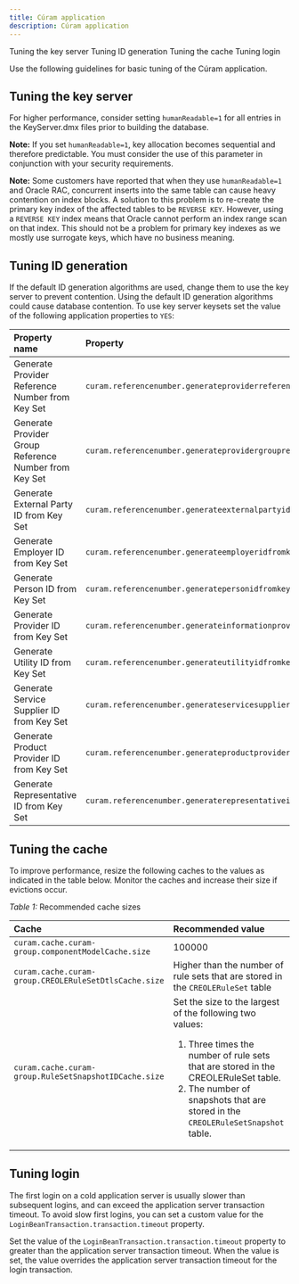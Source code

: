 ```yaml
---
title: Cúram application
description: Cúram application
---
```


<AnchorLinks small>
  <AnchorLink>Tuning the key server</AnchorLink>
  <AnchorLink>Tuning ID generation</AnchorLink>
  <AnchorLink>Tuning the cache</AnchorLink>
  <AnchorLink>Tuning login</AnchorLink>
</AnchorLinks>

Use the following guidelines for basic tuning of the Cúram application.

## Tuning the key server

For higher performance, consider setting `humanReadable=1` for all entries in the KeyServer.dmx files prior to building the database.

<InlineNotification>

**Note:** If you set `humanReadable=1`, key allocation becomes sequential and therefore predictable. You must consider the use of this parameter in conjunction with your security requirements.

</InlineNotification>

<InlineNotification>

**Note:** Some customers have reported that when they use `humanReadable=1` and Oracle RAC, concurrent inserts into
the same table can cause heavy contention on index blocks. A solution to this problem is to re-create the primary
key index of the affected tables to be `REVERSE KEY`. However, using a `REVERSE KEY` index means that Oracle cannot
perform an index range scan on that index. This should not be a problem for primary key indexes as we mostly use
surrogate keys, which have no business meaning.

</InlineNotification>

## Tuning ID generation

If the default ID generation algorithms are used, change them to use the key server to prevent contention.
Using the default ID generation algorithms could cause database contention. To use key server keysets set the value of the following application properties to `YES`:

| Property name  | Property  |
| :------------- | :-------- |
| Generate Provider Reference Number from Key Set | `curam.referencenumber.generateproviderreferencenumberfromkeyset` |
| Generate Provider Group Reference Number from Key Set | `curam.referencenumber.generateprovidergroupreferencenumberfromkeyset` |
| Generate External Party ID from Key Set | `curam.referencenumber.generateexternalpartyidfromkeyset` |
| Generate Employer ID from Key Set | `curam.referencenumber.generateemployeridfromkeyset` |
| Generate Person ID from Key Set | `curam.referencenumber.generatepersonidfromkeyset` |
| Generate Provider ID from Key Set | `curam.referencenumber.generateinformationproviderridfromkeyset` |
| Generate Utility ID from Key Set | `curam.referencenumber.generateutilityidfromkeyset` |
| Generate Service Supplier ID from Key Set | `curam.referencenumber.generateservicesupplieridfromkeyset` |
| Generate Product Provider ID from Key Set | `curam.referencenumber.generateproductprovideridfromkeyset` |
| Generate Representative ID from Key Set | `curam.referencenumber.generaterepresentativeidfromkeyset` |

## Tuning the cache

To improve performance, resize the following caches to the values as indicated in the table below. Monitor the caches and increase their size if evictions occur.

<Caption>

*Table 1:* Recommended cache sizes

</Caption>

| Cache  | Recommended value |
| :----- | :----------------- |
|`curam.cache.curam-group.componentModelCache.size`|100000|
|`curam.cache.curam-group.CREOLERuleSetDtlsCache.size`|Higher than the number of rule sets that are stored in the `CREOLERuleSet` table|
|`curam.cache.curam-group.RuleSetSnapshotIDCache.size`|Set the size to the largest of the following two values:  <ol><li> Three times the number of rule sets that are stored in the CREOLERuleSet table.</li> <li>The number of snapshots that are stored in the `CREOLERuleSetSnapshot` table.</li></ol>|

## Tuning login

The first login on a cold application server is usually slower than subsequent logins, and can exceed
the application server transaction timeout. To avoid slow first logins, you can set a custom value for
the `LoginBeanTransaction.transaction.timeout` property.

Set the value of the `LoginBeanTransaction.transaction.timeout` property to greater than the application server
transaction timeout. When the value is set, the value overrides the application server transaction timeout for the login transaction.
